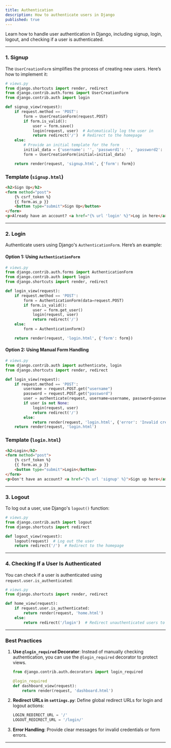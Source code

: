 ```yaml
---
title: Authentication
description: How to authenticate users in Django
published: true
---
```


Learn how to handle user authentication in Django, including signup, login, logout, and checking if a user is authenticated.

---

### **1. Signup**

The `UserCreationForm` simplifies the process of creating new users. Here’s how to implement it:

```python
# views.py
from django.shortcuts import render, redirect
from django.contrib.auth.forms import UserCreationForm
from django.contrib.auth import login

def signup_view(request):
    if request.method == 'POST':
        form = UserCreationForm(request.POST)
        if form.is_valid():
            user = form.save()
            login(request, user)  # Automatically log the user in
            return redirect('/')  # Redirect to the homepage
    else:
        # Provide an initial template for the form
        initial_data = {'username': '', 'password1': '', 'password2': ''}
        form = UserCreationForm(initial=initial_data)

    return render(request, 'signup.html', {'form': form})
```

### **Template (`signup.html`)**

```html
<h2>Sign Up</h2>
<form method="post">
    {% csrf_token %}
    {{ form.as_p }}
    <button type="submit">Sign Up</button>
</form>
<p>Already have an account? <a href="{% url 'login' %}">Log in here</a>.</p>
```

---

### **2. Login**

Authenticate users using Django's `AuthenticationForm`. Here’s an example:

#### **Option 1: Using `AuthenticationForm`**

```python
# views.py
from django.contrib.auth.forms import AuthenticationForm
from django.contrib.auth import login
from django.shortcuts import render, redirect

def login_view(request):
    if request.method == 'POST':
        form = AuthenticationForm(data=request.POST)
        if form.is_valid():
            user = form.get_user()
            login(request, user)
            return redirect('/')
    else:
        form = AuthenticationForm()

    return render(request, 'login.html', {'form': form})
```

#### **Option 2: Using Manual Form Handling**

```python
# views.py
from django.contrib.auth import authenticate, login
from django.shortcuts import render, redirect

def login_view(request):
    if request.method == 'POST':
        username = request.POST.get("username")
        password = request.POST.get("password")
        user = authenticate(request, username=username, password=password)
        if user is not None:
            login(request, user)
            return redirect('/')
        else:
            return render(request, 'login.html', {'error': 'Invalid credentials'})
    return render(request, 'login.html')
```

### **Template (`login.html`)**

```html
<h2>Login</h2>
<form method="post">
    {% csrf_token %}
    {{ form.as_p }}
    <button type="submit">Login</button>
</form>
<p>Don't have an account? <a href="{% url 'signup' %}">Sign up here</a>.</p>
```

---

### **3. Logout**

To log out a user, use Django's `logout()` function:

```python
# views.py
from django.contrib.auth import logout
from django.shortcuts import redirect

def logout_view(request):
    logout(request)  # Log out the user
    return redirect('/')  # Redirect to the homepage
```

---

### **4. Checking If a User Is Authenticated**

You can check if a user is authenticated using `request.user.is_authenticated`:

```python
# views.py
from django.shortcuts import render, redirect

def home_view(request):
    if request.user.is_authenticated:
        return render(request, 'home.html')
    else:
        return redirect('/login')  # Redirect unauthenticated users to login
```

---

### **Best Practices**

1. **Use `@login_required` Decorator**: Instead of manually checking authentication, you can use the `@login_required` decorator to protect views.

   ```python
   from django.contrib.auth.decorators import login_required

   @login_required
   def dashboard_view(request):
       return render(request, 'dashboard.html')
   ```

2. **Redirect URLs in `settings.py`**:
   Define global redirect URLs for login and logout actions:

   ```python
   LOGIN_REDIRECT_URL = '/'
   LOGOUT_REDIRECT_URL = '/login/'
   ```

3. **Error Handling**:
   Provide clear messages for invalid credentials or form errors.

---
